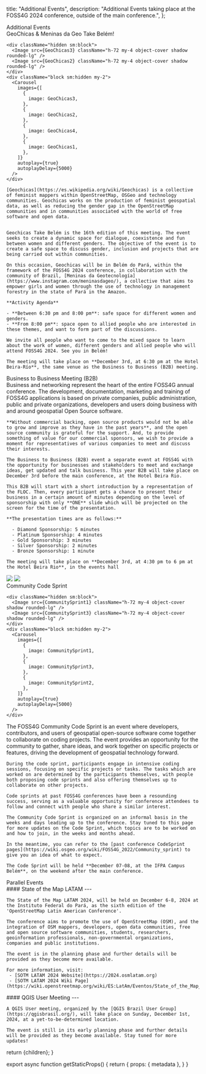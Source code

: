 
  title: "Additional Events",
  description: "Additional Events taking place at the FOSS4G 2024 conference, outside of the main conference.",
};

<div className="sm:hidden">
<Heading bubble>Additional Events</Heading>
</div>

<Heading bubble color="orange">
  GeoChicas &amp; Meninas da Geo Take Belém!
</Heading>

<div className="sm:grid sm:grid-cols-12 gap-4">
  <div className="col-span-5 rounded-lg overflow-hidden">

    <div className="hidden sm:block">
      <Image src={GeoChicas3} className="h-72 my-4 object-cover shadow rounded-lg" />
      <Image src={GeoChicas2} className="h-72 my-4 object-cover shadow rounded-lg" />
    </div>
    <div className="block sm:hidden my-2">
      <Carousel
        images={[
          {
            image: GeoChicas3,
          },
          {
            image: GeoChicas2,
          },
          {
            image: GeoChicas4,
          },
          {
            image: GeoChicas1,
          },
        ]}
        autoplay={true}
        autoplayDelay={5000}
      />
    </div>

  </div>
  <div className="col-span-7">

    [Geochicas](https://es.wikipedia.org/wiki/Geochicas) is a collective of feminist mappers within OpenStreetMap, OSGeo and technology communities. Geochicas works on the production of feminist geospatial data, as well as reducing the gender gap in the OpenStreetMap communities and in communities associated with the world of free software and open data.


    Geochicas Take Belém is the 16th edition of this meeting. The event seeks to create a dynamic space for dialogue, coexistence and fun between women and different genders. The objective of the event is to create a safe space to discuss gender, inclusion and projects that are being carried out within communities.

    On this occasion, Geochicas will be in Belém do Pará, within the framework of the FOSS4G 2024 conference, in collaboration with the community of Brazil, [Meninas da Geotecnología](https://www.instagram.com/meninasdageo/), a collective that aims to empower girls and women through the use of technology in management forestry in the state of Pará in the Amazon.

    **Activity Agenda**

    - **Between 6:30 pm and 8:00 pm**: safe space for different women and genders.
    - **From 8:00 pm**: space open to allied people who are interested in these themes, and want to form part of the discussions.

    We invite all people who want to come to the mixed space to learn about the work of women, different genders and allied people who will attend FOSS4G 2024. See you in Belém!

    The meeting will take place on **December 3rd, at 6:30 pm at the Hotel Beira-Río**, the same venue as the Business to Business (B2B) meeting.

  </div>
</div>

<Heading bubble color="red">
  Business to Business Meeting (B2B)
</Heading>

<div className="grid grid-cols-1 sm:grid-cols-12 gap-4">
  <div className="sm:col-span-7 order-last sm:order-first">
    Business and networking represent the heart of the entire FOSS4G annual conference. The development, documentation, marketing and training of FOSS4G applications is based on private companies, public administration, public and private organizations, developers and users doing business with and around geospatial Open Source software.

    **Without commercial backing, open source products would not be able to grow and improve as they have in the past years**, and the open source community is grateful for the support. And, to provide something of value for our commercial sponsors, we wish to provide a moment for representatives of various companies to meet and discuss their interests.

    The Business to Business (B2B) event a separate event at FOSS4G with the opportunity for businesses and stakeholders to meet and exchange ideas, get updated and talk business. This year B2B will take place on December 3rd before the main conference, at the Hotel Beira Rio.

    This B2B will start with a short introduction by a representation of the FLOC. Then, every participant gets a chance to present their business in a certain amount of minutes depending on the level of sponsorship with only **ONE** slide which will be projected on the screen for the time of the presentation.

    **The presentation times are as follows:**

      - Diamond Sponsorship: 5 minutes
      - Platinum Sponsorship: 4 minutes
      - Gold Sponsorship: 3 minutes
      - Silver Sponsorship: 2 minutes
      - Bronze Sponsorship: 1 minute

    The meeting will take place on **December 3rd, at 4:30 pm to 6 pm at the Hotel Beira Rio**, in the events hall

  </div>

<div className="sm:col-span-5 rounded-lg overflow-hidden order-first sm:order-last">
  <div className="hidden sm:block">

  <Image src={BeiraRio1} className="h-72 my-4 object-cover shadow rounded-lg" />
  <Image src={BeiraRio3} className="h-72 my-4 object-cover shadow rounded-lg" />
  </div>
  <div className="block sm:hidden my-2">
    <Carousel
      images={[
        {
          image: BeiraRio1,
        },
        {
          image: BeiraRio3,
        },
        {
          image: BeiraRio2,
        },
      ]}
      autoplay={true}
      autoplayDelay={5000}
    />
  </div>

</div>
</div>

<Heading bubble color="green">
  Community Code Sprint
</Heading>

<div className="sm:grid sm:grid-cols-12 gap-4">
  <div className="col-span-5 rounded-lg overflow-hidden">

    <div className="hidden sm:block">
      <Image src={CommunitySprint1} className="h-72 my-4 object-cover shadow rounded-lg" />
      <Image src={CommunitySprint3} className="h-72 my-4 object-cover shadow rounded-lg" />
    </div>
    <div className="block sm:hidden my-2">
      <Carousel
        images={[
          {
            image: CommunitySprint1,
          },
          {
            image: CommunitySprint3,
          },
          {
            image: CommunitySprint2,
          },
        ]}
        autoplay={true}
        autoplayDelay={5000}
      />
    </div>

  </div>
  <div className="col-span-7">
    The FOSS4G Community Code Sprint is an event where developers, contributors, and users of geospatial open-source software come together to collaborate on coding projects. The event provides an opportunity for the community to gather, share ideas, and work together on specific projects or features, driving the development of geospatial technology forward.

    During the code sprint, participants engage in intensive coding sessions, focusing on specific projects or tasks. The tasks which are worked on are determined by the participants themselves, with people both proposing code sprints and also offering themselves up to collaborate on other projects.

    Code sprints at past FOSS4G conferences have been a resounding success, serving as a valuable opportunity for conference attendees to follow and connect with people who share a similar interest.

    The Community Code Sprint is organized on an informal basis in the weeks and days leading up to the conference. Stay tuned to this page for more updates on the Code Sprint, which topics are to be worked on and how to join, in the weeks and months ahead.

    In the meantime, you can refer to the [past conference CodeSprint pages](https://wiki.osgeo.org/wiki/FOSS4G_2022/Community_sprint) to give you an idea of what to expect.

    The Code Sprint will be held **December 07-08, at the IFPA Campus Belém**, on the weekend after the main conference.
  </div>
</div>

<Heading bubble color="blue">
  Parallel Events
</Heading>

<div className="grid grid-cols-1 sm:grid-cols-2 gap-4">
  <div className="">
    #### State of the Map LATAM
    ---

    The State of the Map LATAM 2024, will be held on December 6-8, 2024 at the Instituto Federal do Pará, as the sixth edition of the 'OpenStreetMap Latin American Conference'.
    
    The conference aims to promote the use of OpenStreetMap (OSM), and the integration of OSM mappers, developers, open data communities, free and open source software communities, students, researchers, geoinformation professionals, non-governmental organizations, companies and public institutions.

    The event is in the planning phase and further details will be provided as they become more available.

    For more information, visit:
     - [SOTM LATAM 2024 Website](https://2024.osmlatam.org)
     - [SOTM LATAM 2024 Wiki Page](https://wiki.openstreetmap.org/wiki/ES:LatAm/Eventos/State_of_the_Map_Latam_2024)

  </div>
  <div className="">
    #### QGIS User Meeting
    ---
  
    A QGIS User meeting, organized by the [QGIS Brazil User Group](https://qgisbrasil.org/), will take place on Sunday, December 1st, 2024, at a yet-to-be-determined location.

    The event is still in its early planning phase and further details will be provided as they become available. Stay tuned for more updates!
    
  </div>
</div>

  return <MdxLayout metadata={metadata}>{children}</MdxLayout>;
}

export async function getStaticProps() {
  return {
    props: {
      metadata
    },
  }
}